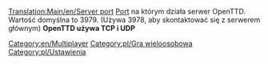 [[Translation:Main/en/Server port]]
[[Main/pl/Port|Port]] na którym działa serwer OpenTTD. Wartość domyślna to 3979. (Używa 3978, aby skontaktować się z serwerem głównym)
'''OpenTTD używa TCP i UDP'''
[[Category:en/Multiplayer]][[Category:pl/Gra wieloosobowa]]
<!--[[Category:en/Settings & Preferences]]-->[[Category:pl/Ustawienia]]
<!--{{OpenTTD-Patch-Stub}}-->{{pl/Szkic}}